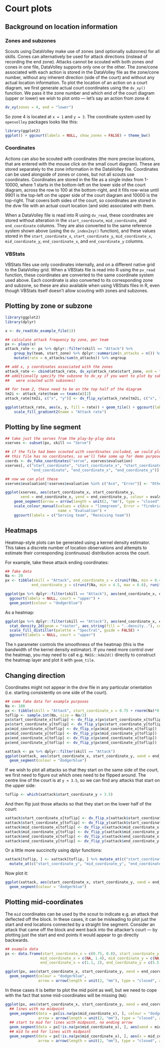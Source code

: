 # Court plots

## Background on location information

### Zones and subzones

Scouts using DataVolley make use of zones (and optionally subzones) for all skills. Cones can alternatively be used for attack directions (instead of recording the end zone). Attacks cannot be scouted with both zones *and* cones in one file, DataVolley supports only one or the other. The zone/cone associated with each action is stored in the DataVolley file as the zone/cone number, without any inherent direction (side of the court) and without any actual location information. To plot the location of an action on a court diagram, we first generate actual court coordinates using the `dv_xy()` function. We pass it the zone number and which end of the court diagram (upper or lower) we wish to plot onto --- let's say an action from zone 4:

```r
dv_xy(zones = 4, end = "lower")

```

So zone 4 is located at `x = 1` and `y = 3`. The coordinate system used by `openvolley` packages looks like this:


```r
library(ggplot2)
ggplot() + ggcourt(labels = NULL, show_zones = FALSE) + theme_bw()

```

### Coordinates

Actions can also be scouted with coordinates (the more precise locations, that are entered with the mouse click on the small court diagram). These are stored separately to the zone information in the DataVolley file. Coordinates can be used alongside of zones or cones, but not all scouts use coordinates. Coordinates are stored in the file as a single index from 1-10000, where 1 starts in the bottom-left on the lower side of the court diagram, across the row to 100 at the bottom-right, and it fills row-wise until 9901 is the top-left on the upper side of the court diagram and 10000 is the top-right. That covers both sides of the court, so coordinates are stored in the dvw file with an actual court location (and side) associated with them.

When a DataVolley file is read into R using `dv_read`, these coordinates are stored without alteration in the `start_coordinate`, `mid_coordinate`, and `end_coordinate` columns. They are also converted to the same reference system shown above (using the `dv_index2xy()` function), and these values stored in the `start_coordinate_x`, `start_coordinate_y`, `mid_coordinate_x`, `mid_coordinate_y`, `end_coordinate_x`, and `end_coordinate_y` columns.

### VBStats

VBStats files use only coordinates internally, and on a different native grid to the DataVolley grid. When a VBStats file is read into R using the `pv_read` function, these coordinates are converted to the same coordinate system used above. Each coordinate is also converted to its corresponding zone and subzone, so these are also available when using VBStats files in R, even though VBStats itself doesn't allow scouting with zones and subzones.

## Plotting by zone or subzone

```r
library(ggplot2)
library(dplyr)

x <- dv_read(dv_example_file(1))

## calculate attack frequency by zone, per team
px <- plays(x)
attack_rate <- px %>% dplyr::filter(skill == "Attack") %>%
    group_by(team, start_zone) %>% dplyr::summarize(n_attacks = n()) %>%
    mutate(rate = n_attacks/sum(n_attacks)) %>% ungroup

## add x, y coordinates associated with the zones
attack_rate <- cbind(attack_rate, dv_xy(attack_rate$start_zone, end = "lower"))
## additionally specify the subzone to dv_xy if you want to plot by subzone (and your data
##   were scouted with subzones)

## for team 2, these need to be on the top half of the diagram
tm2i <- attack_rate$team == teams(x)[2]
attack_rate[tm2i, c("x", "y")] <- dv_flip_xy(attack_rate[tm2i, c("x", "y")])

ggplot(attack_rate, aes(x, y, fill = rate)) + geom_tile() + ggcourt(labels = teams(x)) +
    scale_fill_gradient2(name = "Attack rate")

```

## Plotting by line segment

```r
## take just the serves from the play-by-play data
xserves <- subset(px, skill == "Serve")

## if the file had been scouted with coordinates included, we could plot them directly
## this file has no coordinates, so we'll fake some up for demo purposes
coords <- dv_fake_coordinates("serve", xserves$evaluation)
xserves[, c("start_coordinate", "start_coordinate_x", "start_coordinate_y",
            "end_coordinate", "end_coordinate_x", "end_coordinate_y")] <- coords

## now we can plot these
xserves$evaluation[!xserves$evaluation %in% c("Ace", "Error")] <- "Other"

ggplot(xserves, aes(start_coordinate_x, start_coordinate_y,
       xend = end_coordinate_x, yend = end_coordinate_y, colour = evaluation)) +
    geom_segment(arrow = arrow(length = unit(2, "mm"), type = "closed", angle = 20)) +
    scale_colour_manual(values = c(Ace = "limegreen", Error = "firebrick", Other = "dodgerblue"),
                        name = "Evaluation") +
    ggcourt(labels = c("Serving team", "Receiving team"))

```

## Heatmaps

Heatmap-style plots can be generated using a kernel density estimator. This takes a discrete number of location observations and attempts to estimate their corresponding (continuous) distribution across the court.

For example, take these attack ending coordinates:

```r
## fake data
Na <- 20
px <- tibble(skill = "Attack", end_coordinate_x = c(runif(Na, min = 0.4, max = 1.2), runif(Na, min = 2, max = 3)),
            end_coordinate_y = c(runif(Na, min = 4.5, max = 6.6), runif(Na, min = 4.9, max = 6.6)))

```

```r
ggplot(px %>% dplyr::filter(skill == "Attack"), aes(end_coordinate_x, end_coordinate_y)) +
  ggcourt(labels = NULL, court = "upper") +
  geom_point(colour = "dodgerblue")

```

As a heatmap:

```r
ggplot(px %>% dplyr::filter(skill == "Attack"), aes(end_coordinate_x, end_coordinate_y)) +
  stat_density_2d(geom = "raster", aes_string(fill = "..density.."), contour = FALSE, h = 0.85, n = c(60, 120)) +
  scale_fill_distiller(palette = "Spectral", guide = FALSE) +
  ggcourt(labels = NULL, court = "upper")

```

The `h` parameter controls the smoothness of the heatmap (this is the bandwidth of the kernel density estimator). If you need more control over the heatmap, you may need to call e.g. `MASS::kde2d()` directly to construct the heatmap layer and plot it with `geom_tile`.

## Changing direction

Coordinates might not appear in the dvw file in any particular orientation (i.e. starting consistently on one side of the court).

```r
## some fake data for example purposes
Na <- 100
px <- tibble(skill = "Attack", start_coordinate_x = 0.75 + rnorm(Na)*0.1, start_coordinate_y = pmax(3.25-rlnorm(Na)*0.05, 2.5), end_coordinate_x = runif(Na, min = 0.4, max = 3.6), end_coordinate_y = runif(Na, min = 4.5, max = 6.6), mid_coordinate_x = 0, mid_coordinate_y = 0)
toflip <- sample.int(Na, size = Na/2)
px$start_coordinate_x[toflip] <- dv_flip_x(px$start_coordinate_x[toflip])
px$start_coordinate_y[toflip] <- dv_flip_y(px$start_coordinate_y[toflip])
px$mid_coordinate_x[toflip] <- dv_flip_x(px$mid_coordinate_x[toflip])
px$mid_coordinate_y[toflip] <- dv_flip_y(px$mid_coordinate_y[toflip])
px$end_coordinate_x[toflip] <- dv_flip_x(px$end_coordinate_x[toflip])
px$end_coordinate_y[toflip] <- dv_flip_y(px$end_coordinate_y[toflip])

```

```r
xattack <- px %>% dplyr::filter(skill == "Attack")
ggplot(xattack, aes(start_coordinate_x, start_coordinate_y, xend = end_coordinate_x, yend = end_coordinate_y)) + ggcourt(labels = NULL) +
  geom_segment(colour = "dodgerblue")

```

If we wish to plot all attacks so that they start on the same side of the court, we first need to figure out which ones need to be flipped around. The centre line of the court is at `y = 3.5`, so we can find any attacks that start on the upper side:

```r
toflip <- which(xattack$start_coordinate_y > 3.5)

```
And then flip just those attacks so that they start on the lower half of the court:

```r
xattack$start_coordinate_x[toflip] <- dv_flip_x(xattack$start_coordinate_x[toflip])
xattack$start_coordinate_y[toflip] <- dv_flip_y(xattack$start_coordinate_y[toflip])
xattack$mid_coordinate_x[toflip] <- dv_flip_x(xattack$mid_coordinate_x[toflip])
xattack$mid_coordinate_y[toflip] <- dv_flip_y(xattack$mid_coordinate_y[toflip])
xattack$end_coordinate_x[toflip] <- dv_flip_x(xattack$end_coordinate_x[toflip])
xattack$end_coordinate_y[toflip] <- dv_flip_y(xattack$end_coordinate_y[toflip])
```

Or a little more succinctly using dplyr functions:

```r
xattack[toflip, ] <- xattack[toflip, ] %>% mutate_at(c("start_coordinate_x", "mid_coordinate_x", "end_coordinate_x"), dv_flip_x) %>%
  mutate_at(c("start_coordinate_y", "mid_coordinate_y", "end_coordinate_y"), dv_flip_y)

```

Now plot it:

```r
ggplot(xattack, aes(start_coordinate_x, start_coordinate_y, xend = end_coordinate_x, yend = end_coordinate_y)) + ggcourt(labels = NULL) +
  geom_segment(colour = "dodgerblue")

```

## Plotting mid-coordinates

The `mid` coordinates can be used by the scout to indicate e.g. an attack that deflected off the block. In these cases, it can be misleading to plot just the start and end locations connected by a straight line segment. Consider an attack that came off the block and went back into the attacker's court --- by plotting just the start and end points it would appear to go directly backwards.

```r
## example data
px <- data.frame(start_coordinate_x = c(0.75, 0.8), start_coordinate_y = c(3.25, 3.25),
                mid_coordinate_x = c(NA, 1.4), mid_coordinate_y = c(NA, 3.5),
                end_coordinate_x = c(1.1, 2), end_coordinate_y = c(5.5, 1.5))

ggplot(px, aes(start_coordinate_x, start_coordinate_y, xend = end_coordinate_x, yend = end_coordinate_y)) + ggcourt(labels = NULL) +
  geom_segment(colour = "dodgerblue",
               arrow = arrow(length = unit(2, "mm"), type = "closed", angle = 20, ends = "last"))

```

In these cases it is better to plot the mid point as well, but we need to cope with the fact that some mid-coordinates will be missing (`NA`):

```r
ggplot(px, aes(start_coordinate_x, start_coordinate_y, xend = end_coordinate_x, yend = end_coordinate_y)) + ggcourt(labels = NULL) +
  ## lines with no midpoint
  geom_segment(data = px[is.na(px$mid_coordinate_x), ], colour = "dodgerblue",
               arrow = arrow(length = unit(2, "mm"), type = "closed", angle = 20, ends = "last")) +
  ## start to mid for lines with midpoint, no ending arrow
  geom_segment(data = px[!is.na(px$mid_coordinate_x), ], aes(xend = mid_coordinate_x, yend = mid_coordinate_y), colour = "dodgerblue") +
  ## mid to end for lines with midpoint
  geom_segment(data = px[!is.na(px$mid_coordinate_x), ], aes(x = mid_coordinate_x, y = mid_coordinate_y), colour = "dodgerblue",
               arrow = arrow(length = unit(2, "mm"), type = "closed", angle = 20, ends = "last"))

```
